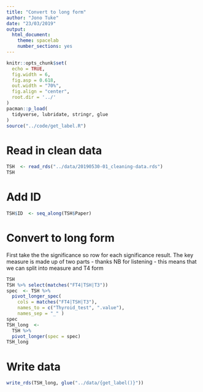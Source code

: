 ```yaml
---
title: "Convert to long form"
author: "Jono Tuke"
date: "23/03/2019"
output: 
  html_document:
    theme: spacelab
    number_sections: yes
---
```


```r
knitr::opts_chunk$set(
  echo = TRUE, 
  fig.width = 6, 
  fig.asp = 0.618, 
  out.width = "70%",
  fig.align = "center", 
  root.dir = '../'
)
pacman::p_load(
  tidyverse, lubridate, stringr, glue
)
source("../code/get_label.R")
```

# Read in clean data

```r
TSH  <- read_rds("../data/20190530-01_cleaning-data.rds")
TSH
```

# Add ID

```r
TSH$ID  <- seq_along(TSH$Paper)
```

# Convert to long form

First take the the significance so row for each significance result. The key measure is made up of two parts - thanks NB for listening - this means that we can split into measure and T4 form

```r
TSH
TSH %>% select(matches("FT4|TSH|T3"))
spec  <- TSH %>% 
  pivot_longer_spec(
    cols = matches("FT4|TSH|T3"), 
    names_to = c("Thyroid_test", ".value"),
    names_sep = "_" )
spec
TSH_long  <- 
  TSH %>% 
  pivot_longer(spec = spec)
TSH_long
```






# Write data

```r
write_rds(TSH_long, glue("../data/{get_label()}"))
```

